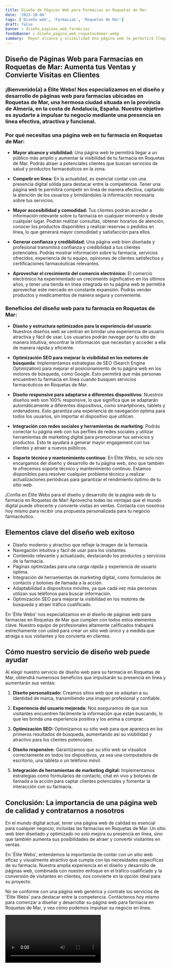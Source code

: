 ```yaml
---
title: Diseño de Páginas Web para Farmacias en Roquetas de Mar
date: '2023-10-04'
tags: ['Diseño web', 'Farmacias', 'Roquetas de Mar']
draft: false
banner : diseño_paginas_web_farmacias
fondoBanner : diseño_pagina_web_roquetasdemar.webp
summary:  Mayor alcance y visibilidad Una página web te permitirá llegar a un público más amplio y aumentar la visibilidad de tu farmacia en Roquetas de Mar. Podrás atraer a potenciales clientes que buscan servicios de salud y productos farmacéuticos en la zona.
---
```


## **Diseño de Páginas Web para Farmacias en Roquetas de Mar: Aumenta tus Ventas y Convierte Visitas en Clientes**

### ¡Bienvenido(a) a Élite Webs! Nos especializamos en el diseño y desarrollo de páginas web para farmacias ubicadas en Roquetas de Mar, una hermosa ciudad situada en la provincia de Almería, en la costa de Andalucía, España. Nuestro objetivo es ayudarte a impulsar tu negocio mediante una presencia en línea efectiva, atractiva y funcional.

### **Por qué necesitas una página web en tu farmacia en Roquetas de Mar:**

- **Mayor alcance y visibilidad:** Una página web te permitirá llegar a un público más amplio y aumentar la visibilidad de tu farmacia en Roquetas de Mar. Podrás atraer a potenciales clientes que buscan servicios de salud y productos farmacéuticos en la zona.

- **Competir en línea:** En la actualidad, es esencial contar con una presencia digital sólida para destacar entre la competencia. Tener una página web te permitirá competir en línea de manera efectiva, captando la atención de los usuarios y brindándoles la información necesaria sobre tus servicios.

- **Mayor accesibilidad y comodidad:** Tus clientes podrán acceder a información relevante sobre tu farmacia en cualquier momento y desde cualquier lugar. Podrán realizar consultas, obtener horarios de atención, conocer los productos disponibles y realizar reservas o pedidos en línea, lo que generará mayor comodidad y satisfacción para ellos.

- **Generar confianza y credibilidad:** Una página web bien diseñada y profesional transmitirá confianza y credibilidad a tus clientes potenciales. Podrás mostrar información sobre tu farmacia, servicios ofrecidos, experiencia de tu equipo, opiniones de clientes satisfechos y certificaciones farmacéuticas relevantes.

- **Aprovechar el crecimiento del comercio electrónico:** El comercio electrónico ha experimentado un crecimiento significativo en los últimos años, y tener una tienda en línea integrada en tu página web te permitirá aprovechar este mercado en constante expansión. Podrás vender productos y medicamentos de manera segura y conveniente.

### **Beneficios del diseño web para tu farmacia en Roquetas de Mar:**

- **Diseño y estructura optimizados para la experiencia del usuario**: Nuestros diseños web se centran en brindar una experiencia de usuario atractiva y fácil de usar. Los usuarios podrán navegar por tu sitio de manera intuitiva, encontrar la información que necesitan y acceder a ella de manera rápida y eficiente.

- **Optimización SEO para mejorar la visibilidad en los motores de búsqueda**: Implementamos estrategias de SEO (Search Engine Optimization) para mejorar el posicionamiento de tu página web en los motores de búsqueda, como Google. Esto permitirá que más personas encuentren tu farmacia en línea cuando busquen servicios farmacéuticos en Roquetas de Mar.

- **Diseño responsive para adaptarse a diferentes dispositivos**: Nuestros diseños web son 100% responsive, lo que significa que se adaptarán automáticamente a diferentes dispositivos, como smartphones, tablets y ordenadores. Esto garantiza una experiencia de navegación óptima para todos los usuarios, sin importar el dispositivo que utilicen.

- **Integración con redes sociales y herramientas de marketing**: Podrás conectar tu página web con tus perfiles de redes sociales y utilizar herramientas de marketing digital para promocionar tus servicios y productos. Esto te ayudará a generar mayor engagement con tus clientes y atraer a nuevos públicos.

- **Soporte técnico y mantenimiento continuo**: En Élite Webs, no solo nos encargamos del diseño y desarrollo de tu página web, sino que también te ofrecemos soporte técnico y mantenimiento continuo. Estamos disponibles para resolver cualquier problema técnico y realizar actualizaciones periódicas para garantizar el rendimiento óptimo de tu sitio web.

¡Confía en Élite Webs para el diseño y desarrollo de la página web de tu farmacia en Roquetas de Mar! Aprovecha todas las ventajas que el mundo digital puede ofrecerte y convierte visitas en ventas. Contacta con nosotros hoy mismo para recibir una propuesta personalizada para tu negocio farmacéutico.

<GifSeo />

<Cta />

## Elementos clave del diseño web exitoso

- Diseño moderno y atractivo que refleje la imagen de la farmacia.
- Navegación intuitiva y fácil de usar para los visitantes.
- Contenido relevante y actualizado, destacando los productos y servicios de la farmacia.
- Páginas optimizadas para una carga rápida y experiencia de usuario óptima.
- Integración de herramientas de marketing digital, como formularios de contacto y botones de llamada a la acción.
- Adaptabilidad a dispositivos móviles, ya que cada vez más personas utilizan sus teléfonos para buscar información.
- Optimización SEO para mejorar la visibilidad en los motores de búsqueda y atraer tráfico cualificado.

En 'Élite Webs' nos especializamos en el diseño de páginas web para farmacias en Roquetas de Mar que cumplen con todos estos elementos clave. Nuestro equipo de profesionales altamente calificados trabajará estrechamente con usted para crear un sitio web único y a medida que atraiga a sus visitantes y los convierta en clientes.

## Cómo nuestro servicio de diseño web puede ayudar

Al elegir nuestro servicio de diseño web para su farmacia en Roquetas de Mar, obtendrá numerosos beneficios que impulsarán su presencia en línea y aumentarán sus ventas:

1. **Diseño personalizado:** Creamos sitios web que se adaptan a su identidad de marca, transmitiendo una imagen profesional y confiable.

2. **Experiencia del usuario mejorada:** Nos aseguramos de que sus visitantes encuentren fácilmente la información que están buscando, lo que les brinda una experiencia positiva y los anima a comprar.

3. **Optimización SEO:** Optimizamos su sitio web para que aparezca en los primeros resultados de búsqueda, aumentando así su visibilidad y atractivo para los clientes potenciales.

4. **Diseño responsive:** Garantizamos que su sitio web se visualice correctamente en todos los dispositivos, ya sea una computadora de escritorio, una tableta o un teléfono móvil.

5. **Integración de herramientas de marketing digital:** Implementamos estrategias como formularios de contacto, chat en vivo y botones de llamada a la acción para captar clientes potenciales y fomentar la interacción con su farmacia.

## Conclusión: La importancia de una página web de calidad y contratarnos a nosotros

En el mundo digital actual, tener una página web de calidad es esencial para cualquier negocio, incluidas las farmacias en Roquetas de Mar. Un sitio web bien diseñado y optimizado no solo mejora su presencia en línea, sino que también aumenta sus posibilidades de atraer y convertir visitantes en ventas.

En 'Élite Webs', entendemos la importancia de contar con un sitio web eficaz y visualmente atractivo que cumpla con las necesidades específicas de su farmacia. Nuestra amplia experiencia en el diseño y desarrollo de páginas web, combinada con nuestro enfoque en el tráfico cualificado y la conversión de visitantes en clientes, nos convierte en la opción ideal para su proyecto.

No se conforme con una página web genérica y contrate los servicios de 'Élite Webs' para destacar entre la competencia. Contáctenos hoy mismo para comenzar a diseñar y desarrollar su página web para farmacia en Roquetas de Mar, y vea cómo podemos impulsar su negocio en línea.

<Video />

<CtaBot job='Farmacias' city='Roquetas de Mar'/>

<Gmaps query='Roquetas de Mar+españa+maps' />